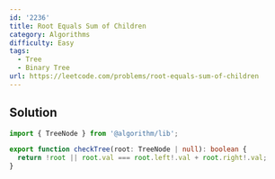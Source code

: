 ```yaml
---
id: '2236'
title: Root Equals Sum of Children
category: Algorithms
difficulty: Easy
tags:
  - Tree
  - Binary Tree
url: https://leetcode.com/problems/root-equals-sum-of-children
---
```


## Solution

```typescript showLineNumbers
import { TreeNode } from '@algorithm/lib';

export function checkTree(root: TreeNode | null): boolean {
  return !root || root.val === root.left!.val + root.right!.val;
}
```
